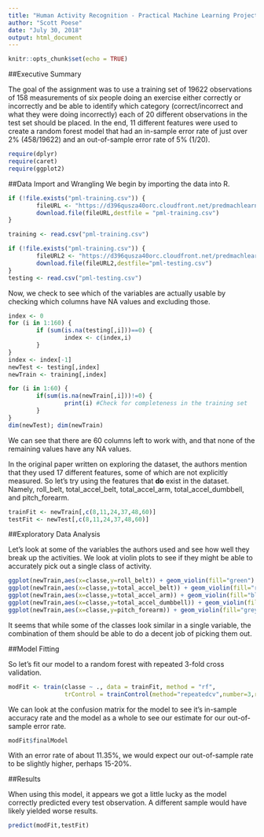 ```yaml
---
title: "Human Activity Recognition - Practical Machine Learning Project"
author: "Scott Poese"
date: "July 30, 2018"
output: html_document
---
```


```r
knitr::opts_chunk$set(echo = TRUE)
```

##Executive Summary

The goal of the assignment was to use a training set of 19622 observations of
158 measurements of six people doing an exercise either correctly or incorrectly
and be able to identify which category (correct/incorrect and what they were
doing incorrectly) each of 20 different observations in the test set should be
placed. In the end, 11 different features were used to create a random forest
model that had an in-sample error rate of just over 2% (458/19622) and an 
out-of-sample error rate of 5% (1/20).

```r
require(dplyr)
require(caret)
require(ggplot2)
```

##Data Import and Wrangling
We begin by importing the data into R.

```r

if (!file.exists("pml-training.csv")) {
        fileURL <- "https://d396qusza40orc.cloudfront.net/predmachlearn/pml-training.csv"
        download.file(fileURL,destfile = "pml-training.csv")
}

training <- read.csv("pml-training.csv")

if (!file.exists("pml-training.csv")) {
        fileURL2 <- "https://d396qusza40orc.cloudfront.net/predmachlearn/pml-testing.csv"
        download.file(fileURL2,destfile="pml-testing.csv")
}
testing <- read.csv("pml-testing.csv")
```

Now, we check to see which of the variables are actually usable by checking
which columns have NA values and excluding those.

```r
index <- 0
for (i in 1:160) {
        if (sum(is.na(testing[,i]))==0) {
                index <- c(index,i)
        }
}
index <- index[-1]
newTest <- testing[,index]
newTrain <- training[,index]

for (i in 1:60) {
        if(sum(is.na(newTrain[,i]))!=0) {
                print(i) #Check for completeness in the training set
        }
}
dim(newTest); dim(newTrain)
```

We can see that there are 60 columns left to work with, and that none of the
remaining values have any NA values.

In the original paper written on exploring the dataset, the authors mention that
they used 17 different features, some of which are not explicitly measured. So
let's try using the features that **do** exist in the dataset. Namely,
roll_belt, total_accel_belt, total_accel_arm, total_accel_dumbbell, and
pitch_forearm.

```r
trainFit <- newTrain[,c(8,11,24,37,48,60)]
testFit <- newTest[,c(8,11,24,37,48,60)]
```

##Exploratory Data Analysis

Let's look at some of the variables the authors used and see how well they break
up the activities. We look at violin plots to see if they might be able to
accurately pick out a single class of activity.

```r
ggplot(newTrain,aes(x=classe,y=roll_belt)) + geom_violin(fill="green")
ggplot(newTrain,aes(x=classe,y=total_accel_belt)) + geom_violin(fill="red")
ggplot(newTrain,aes(x=classe,y=total_accel_arm)) + geom_violin(fill="blue")
ggplot(newTrain,aes(x=classe,y=total_accel_dumbbell)) + geom_violin(fill="black")
ggplot(newTrain,aes(x=classe,y=pitch_forearm)) + geom_violin(fill="grey")
```

It seems that while some of the classes look similar in a single variable, the
combination of them should be able to do a decent job of picking them out. 

##Model Fitting

So let's fit our model to a random forest with repeated 3-fold cross validation.

```r
modFit <- train(classe ~ ., data = trainFit, method = "rf", 
                trControl = trainControl(method="repeatedcv",number=3,repeats=3))
```

We can look at the confusion matrix for the model to see it's in-sample accuracy
rate and the model as a whole to see our estimate for our out-of-sample error
rate.

```r
modFit$finalModel
```

With an error rate of about 11.35%, we would expect our out-of-sample rate to be
slightly higher, perhaps 15-20%.

##Results

When using this model, it appears we got a little lucky as the model correctly
predicted every test observation. A different sample would have likely yielded
worse results.

```r
predict(modFit,testFit)
```